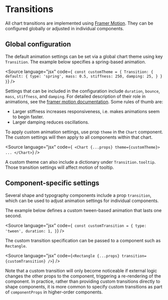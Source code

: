 
<Meta title="Core/Props/Transitions" />

# Transitions

All chart transitions are implemented using [Framer Motion](https://www.framer.com/docs/).
They can be configured globally or adjusted in individual components.

## Global configuration

The default animation settings can be set via a global chart theme using key `Transition`.
The example below specifies a spring-based animation.

<Source
    language="jsx"
    code={`
const customTheme = {
  Transition: {
    default: {
      type: 'spring',
      mass: 0.5,
      stiffness: 250,
      damping: 25,
    }
  }
}`}
/>

Settings that can be included in the configuration include `duration`, `bounce`, `mass`, `stiffness`, and `damping`.
For detailed description of their role in animations, see the [framer motion documentation](https://www.framer.com/docs/transition/).
Some rules of thumb are:

-   Larger stiffness increases responsiveness, i.e. makes animations seem to begin faster.
-   Larger damping reduces oscillations.

To apply custom animation settings, use prop `theme` in the `Chart` component.
The custom settings will then apply to all components within that chart.

<Source
    language="jsx"
    code={`
<Chart {...props} theme={customTheme}>
  ...
</Chart>`}
/>

A custom theme can also include a dictionary under `Transition.tooltip`.
Those transition settings will affect motion of tooltip.

## Component-specific settings

Several shape and typography components include a prop `transition`, which can be used to
adjust animation settings for individual components.

The example below defines a custom tween-based animation that lasts one second.

<Source
    language="jsx"
    code={`
const customTransition = {
  type: 'tween',
  duration: 1,
}`}
/>

The custom transition specification can be passed to a component such as `Rectangle`.

<Source
    language="jsx"
    code={`
<Rectangle {...props} transition={customTransition} />
`}
/>

Note that a custom transition will only become noticeable if external logic changes the other props to the component,
triggering a re-rendering of the component.
In practice, rather than providing custom transitions directly to shape components, it is more common to specify
custom transitions as part of `componentProps` in higher-order components.
